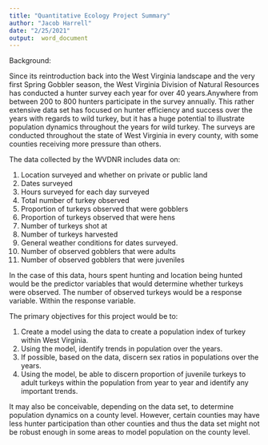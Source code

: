 ---
title: "Quantitative Ecology Project Summary"
author: "Jacob Harrell"
date: "2/25/2021"
output:  word_document
---

Background:

Since its reintroduction back into the West Virginia landscape and the very first Spring Gobbler season, the West Virginia Division of Natural Resources has conducted a hunter survey each year for over 40 years.Anywhere from between 200 to 800 hunters participate in the survey annually. This rather extensive data set has focused on hunter efficiency and success over the years with regards to wild turkey, but it has a huge potential to illustrate population dynamics throughout the years for wild turkey. The surveys are conducted throughout the state of West Virginia in every county, with some counties receiving more pressure than others.   

 The data collected by the WVDNR includes data on:
 
  1. Location surveyed and whether on private or public land
  2. Dates surveyed
  3. Hours surveyed for each day surveyed
  4. Total number of turkey observed
  5. Proportion of turkeys observed that were gobblers
  6. Proportion of turkeys observed that were hens
  7. Number of turkeys shot at
  8. Number of turkeys harvested
  9. General weather conditions for dates surveyed.
  10. Number of observed gobblers that were adults
  11. Number of observed gobblers that were juveniles
 
 In the case of this data, hours spent hunting and location being hunted would be the predictor variables that would determine whether turkeys were observed. 
 The number of observed turkeys would be a response variable. Within the response variable. 
 
 The primary objectives for this project would be to:
 
  1. Create a model using the data to create a population index of turkey within West Virginia.
  2. Using the model, identify trends in population over the years.
  3. If possible, based on the data, discern sex ratios in populations over the years. 
  4. Using the model, be able to discern proportion of juvenile turkeys to adult turkeys within the population from year to year and identify any important trends. 
 
 It may also be conceivable, depending on the data set, to determine population dynamics on a county level. However, certain counties may have less hunter participation than other counties and thus the data set might not be robust enough in some areas to model population on the county level. 